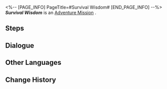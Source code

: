 <%-- [PAGE_INFO]
PageTitle=#Survival Wisdom#
[END_PAGE_INFO] --%>
{{Stub|Dialogue.}}
{{Mission Infobox
|id            = 2010503
|title         = 
|image         = <!--Mission Survival Wisdom.png-->
|type          = Adventure
|event_name    = 
|chapter       = 
|requirements  = [[Adventure Mission]] ''[[Survival Wisdom]]'' completed
|summary       = <!--official mission summary from Fate's Atlas-->
|characters    = Trailblazer
|startLocation = [[<!--starting world-->]] - [[<!--starting area-->]]
|world         = <!--starting world-->
|area          = <!--starting area-->
|prev          = 
|next          = 
|rewards       = 
}}
'''''Survival Wisdom''''' is an [[Adventure Mission]]<!--in [world]-->.

==Steps==


<!--
==Gameplay Notes==

--><!--
==Trial Character==

-->
==Dialogue==
{{Stub Dialogue}}
{{Dialogue Start}}
:{{tx}}
{{Dialogue End}}

==Other Languages==
{{Other Languages
|en   = Survival Wisdom
|zhs  = 生存智慧
|zht  = 生存智慧
|ja   = 生存の知恵
|ko   = 생존의 지혜
|es   = Sabiduría de supervivencia
|fr   = Sagesse de la survie
|ru   = Мудрость выживания
|th   = ปัญญาแห่งการอยู่รอด
|vi   = Trí Tuệ Sinh Tồn
|de   = Überlebensweisheit
|id   = Kebijaksanaan Bertahan Hidup
|pt   = Sabedoria de Sobrevivência
}}

==Change History==
{{Change History|1.0}}
